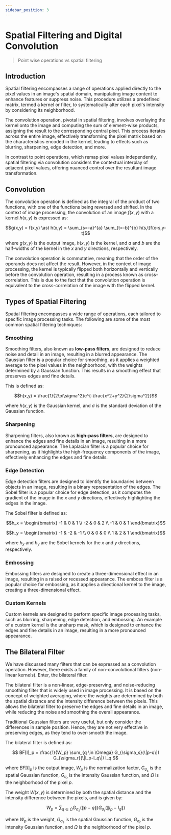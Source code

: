 ```yaml
---
sidebar_position: 3
---
```


# Spatial Filtering and Digital Convolution

> Point wise operations vs spatial filtering

## Introduction

Spatial filtering encompasses a range of operations applied directly to the pixel values in an image's spatial domain, manipulating image content to enhance features or suppress noise. This procedure utilizes a predefined matrix, termed a kernel or filter, to systematically alter each pixel's intensity by considering its neighborhood.

The convolution operation, pivotal in spatial filtering, involves overlaying the kernel onto the image and computing the sum of element-wise products, assigning the result to the corresponding central pixel. This process iterates across the entire image, effectively transforming the pixel matrix based on the characteristics encoded in the kernel, leading to effects such as blurring, sharpening, edge detection, and more. 

In contrast to point operations, which remap pixel values independently, spatial filtering via convolution considers the contextual interplay of adjacent pixel values, offering nuanced control over the resultant image transformation.

## Convolution

The convolution operation is defined as the integral of the product of two functions, with one of the functions being reversed and shifted. In the context of image processing, the convolution of an image $f(x,y)$ with a kernel $h(x,y)$ is expressed as:

$$g(x,y) = f(x,y) \ast h(x,y) = \sum_{s=-a}^{a} \sum_{t=-b}^{b} h(s,t)f(x-s,y-t)$$

where $g(x,y)$ is the output image, $h(x,y)$ is the kernel, and $a$ and $b$ are the half-widths of the kernel in the $x$ and $y$ directions, respectively.

The convolution operation is commutative, meaning that the order of the operands does not affect the result. However, in the context of image processing, the kernel is typically flipped both horizontally and vertically before the convolution operation, resulting in a process known as cross-correlation. This is due to the fact that the convolution operation is equivalent to the cross-correlation of the image with the flipped kernel.

## Types of Spatial Filtering

Spatial filtering encompasses a wide range of operations, each tailored to specific image processing tasks. The following are some of the most common spatial filtering techniques:

### Smoothing

Smoothing filters, also known as **low-pass filters**, are designed to reduce noise and detail in an image, resulting in a blurred appearance. The Gaussian filter is a popular choice for smoothing, as it applies a weighted average to the pixel values in the neighborhood, with the weights determined by a Gaussian function. This results in a smoothing effect that preserves edges and fine details.

This is defined as:

$$h(x,y) = \frac{1}{2\pi\sigma^2}e^{-\frac{x^2+y^2}{2\sigma^2}}$$

where $h(x,y)$ is the Gaussian kernel, and $\sigma$ is the standard deviation of the Gaussian function.

### Sharpening

Sharpening filters, also known as **high-pass filters**, are designed to enhance the edges and fine details in an image, resulting in a more pronounced appearance. The Laplacian filter is a popular choice for sharpening, as it highlights the high-frequency components of the image, effectively enhancing the edges and fine details.

### Edge Detection

Edge detection filters are designed to identify the boundaries between objects in an image, resulting in a binary representation of the edges. The Sobel filter is a popular choice for edge detection, as it computes the gradient of the image in the $x$ and $y$ directions, effectively highlighting the edges in the image.

The Sobel filter is defined as:

$$h_x = \begin{bmatrix} -1 & 0 & 1 \\ -2 & 0 & 2 \\ -1 & 0 & 1 \end{bmatrix}$$

$$h_y = \begin{bmatrix} -1 & -2 & -1 \\ 0 & 0 & 0 \\ 1 & 2 & 1 \end{bmatrix}$$

where $h_x$ and $h_y$ are the Sobel kernels for the $x$ and $y$ directions, respectively.



### Embossing

Embossing filters are designed to create a three-dimensional effect in an image, resulting in a raised or recessed appearance. The emboss filter is a popular choice for embossing, as it applies a directional kernel to the image, creating a three-dimensional effect.

### Custom Kernels

Custom kernels are designed to perform specific image processing tasks, such as blurring, sharpening, edge detection, and embossing. An example of a custom kernel is the unsharp mask, which is designed to enhance the edges and fine details in an image, resulting in a more pronounced appearance.


## The Bilateral Filter

We have discussed many filters that can be expressed as a convolution operation. However,  there exists a family of non-convolutional filters (non-linear kernels). Enter, the bilateral filter.

The bilateral filter is a non-linear, edge-preserving, and noise-reducing smoothing filter that is widely used in image processing. It is based on the concept of weighted averaging, where the weights are determined by both the spatial distance and the intensity difference between the pixels. This allows the bilateral filter to preserve the edges and fine details in an image, while reducing the noise and smoothing the overall appearance.

Traditional Gaussian filters are very useful, but only consider the differences in sample position. Hence, they are not very effective in preserving edges, as they tend to over-smooth the image. 

The bilateral filter is defined as:

$$
BF[I]_p = \frac{1}{W_p} \sum_{q \in \Omega} G_{\sigma_s}(\|p-q\|) G_{\sigma_r}(\|I_p-I_q\|) I_q
$$

where $BF[I]_p$ is the output image, $W_p$ is the normalization factor, $G_{\sigma_s}$ is the spatial Gaussian function, $G_{\sigma_r}$ is the intensity Gaussian function, and $\Omega$ is the neighborhood of the pixel $p$.

The weight $W(x,y)$ is determined by both the spatial distance and the intensity difference between the pixels, and is given by:

$$
W_p = \sum_{q \in \Omega} G_{\sigma_s}(\|p-q\|) G_{\sigma_r}(\|I_p-I_q\|)
$$

where $W_p$ is the weight, $G_{\sigma_s}$ is the spatial Gaussian function, $G_{\sigma_r}$ is the intensity Gaussian function, and $\Omega$ is the neighborhood of the pixel $p$.


